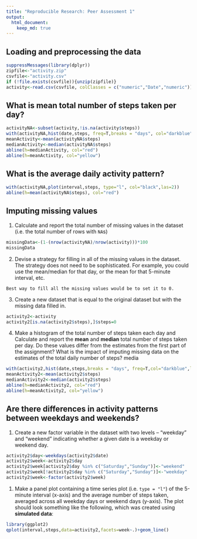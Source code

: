 ```yaml
---
title: "Reproducible Research: Peer Assessment 1"
output: 
  html_document:
    keep_md: true
---
```



## Loading and preprocessing the data

```r
suppressMessages(library(dplyr))
zipfile<-"activity.zip"
csvfile<-"activity.csv"
if (!file.exists(csvfile)){unzip(zipfile)}
activity<-read.csv(csvfile, colClasses = c("numeric","Date","numeric"))
```

## What is mean total number of steps taken per day?

```r
activityNA<-subset(activity,!is.na(activity$steps))
with(activityNA,hist(date,steps, freq=T,breaks = "days", col="darkblue",las=2 ))
meanActivity<-mean(activityNA$steps)
medianActivity<-median(activityNA$steps)
abline(h=medianActivity, col="red")
abline(h=meanActivity, col="yellow")
```


## What is the average daily activity pattern?

```r
with(activityNA,plot(interval,steps, type="l", col="black",las=2))
abline(h=mean(activityNA$steps), col="red")
```

## Imputing missing values

1. Calculate and report the total number of missing values in the dataset (i.e. the total number of rows with `NA`s)

```r
missingData<-(1-(nrow(activityNA)/nrow(activity)))*100
missingData
```

2. Devise a strategy for filling in all of the missing values in the dataset. The strategy does not need to be sophisticated. For example, you could use the mean/median for that day, or the mean for that 5-minute interval, etc.

```
Best way to fill all the missing values would be to set it to 0.
```

3. Create a new dataset that is equal to the original dataset but with the missing data filled in.
```r
activity2<-activity
activity2[is.na(activity2$steps),]$steps=0
```

4. Make a histogram of the total number of steps taken each day and Calculate and report the **mean** and **median** total number of steps taken per day. Do these values differ from the estimates from the first part of the assignment? What is the impact of imputing missing data on the estimates of the total daily number of steps?
media

```r
with(activity2,hist(date,steps,breaks = "days", freq=T,col="darkblue",las=2))
meanActivity2<-mean(activity2$steps)
medianActivity2<-median(activity2$steps)
abline(h=medianActivity2, col="red")
abline(h=meanActivity2, col="yellow")
```


## Are there differences in activity patterns between weekdays and weekends?

1. Create a new factor variable in the dataset with two levels -- "weekday" and "weekend" indicating whether a given date is a weekday or weekend day.

```r
activity2$day<-weekdays(activity2$date)
activity2$week<-activity2$day
activity2$week[activity2$day %in% c("Saturday","Sunday")]<-"weekend"
activity2$week[!activity2$day %in% c("Saturday","Sunday")]<-"weekday"
activity2$week<-factor(activity2$week)
```

1. Make a panel plot containing a time series plot (i.e. `type = "l"`) of the 5-minute interval (x-axis) and the average number of steps taken, averaged across all weekday days or weekend days (y-axis). The plot should look something like the following, which was created using **simulated data**:


```r
library(ggplot2)
qplot(interval,steps,data=activity2,facets=week~.)+geom_line()
```
